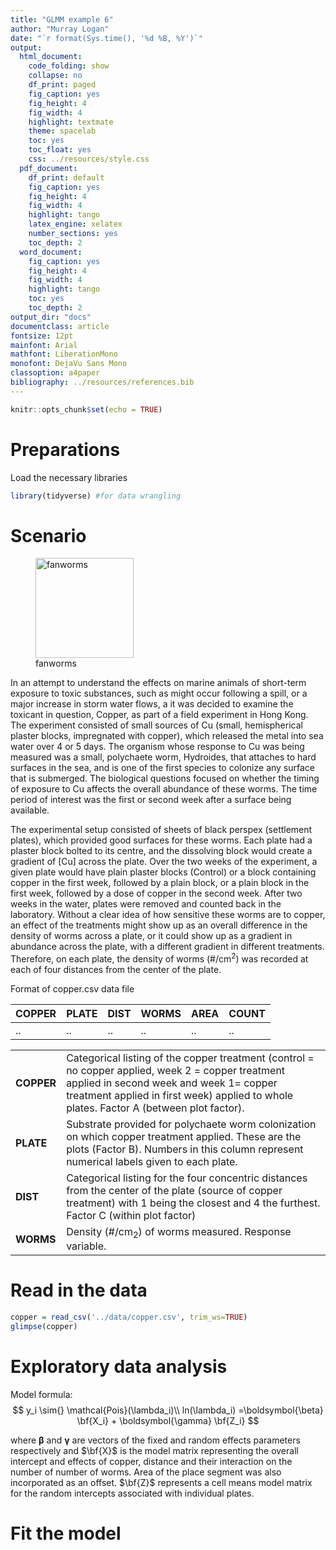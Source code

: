 ```yaml
---
title: "GLMM example 6"
author: "Murray Logan"
date: "`r format(Sys.time(), '%d %B, %Y')`"
output:
  html_document:
    code_folding: show
    collapse: no
    df_print: paged
    fig_caption: yes
    fig_height: 4
    fig_width: 4
    highlight: textmate
    theme: spacelab
    toc: yes
    toc_float: yes
    css: ../resources/style.css
  pdf_document:
    df_print: default
    fig_caption: yes
    fig_height: 4
    fig_width: 4
    highlight: tango
    latex_engine: xelatex
    number_sections: yes
    toc_depth: 2
  word_document:
    fig_caption: yes
    fig_height: 4
    fig_width: 4
    highlight: tango
    toc: yes
    toc_depth: 2
output_dir: "docs"
documentclass: article
fontsize: 12pt
mainfont: Arial
mathfont: LiberationMono
monofont: DejaVu Sans Mono
classoption: a4paper
bibliography: ../resources/references.bib
---
```


```r
knitr::opts_chunk$set(echo = TRUE)
```

# Preparations

Load the necessary libraries

```r
library(tidyverse) #for data wrangling
```

# Scenario

![fanworms](../resources/fanworms.jpg){width="157" height="160"}

In an attempt to understand the effects on marine animals of short-term
exposure to toxic substances, such as might occur following a spill, or
a major increase in storm water flows, a it was decided to examine the
toxicant in question, Copper, as part of a field experiment in Hong
Kong. The experiment consisted of small sources of Cu (small,
hemispherical plaster blocks, impregnated with copper), which released
the metal into sea water over 4 or 5 days. The organism whose response
to Cu was being measured was a small, polychaete worm, Hydroides, that
attaches to hard surfaces in the sea, and is one of the first species to
colonize any surface that is submerged. The biological questions focused
on whether the timing of exposure to Cu affects the overall abundance of
these worms. The time period of interest was the first or second week
after a surface being available.

The experimental setup consisted of sheets of black perspex (settlement
plates), which provided good surfaces for these worms. Each plate had a
plaster block bolted to its centre, and the dissolving block would
create a gradient of [Cu] across the plate. Over the two weeks of the
experiment, a given plate would have plain plaster blocks (Control) or a
block containing copper in the first week, followed by a plain block, or
a plain block in the first week, followed by a dose of copper in the
second week. After two weeks in the water, plates were removed and
counted back in the laboratory. Without a clear idea of how sensitive
these worms are to copper, an effect of the treatments might show up as
an overall difference in the density of worms across a plate, or it
could show up as a gradient in abundance across the plate, with a
different gradient in different treatments. Therefore, on each plate,
the density of worms (\#/cm^2^) was recorded at each of four distances
from the center of the plate.

Format of copper.csv data file

COPPER   PLATE   DIST   WORMS   AREA   COUNT
-------- ------- ------ ------- ------ -------
..       ..      ..     ..      ..     ..

------------ -----------------------------------------------------------------------------------------------------------------------------------------------------------------------------------------------------------------------------------------
**COPPER**   Categorical listing of the copper treatment (control = no copper applied, week 2 = copper treatment applied in second week and week 1= copper treatment applied in first week) applied to whole plates. Factor A (between plot factor).
**PLATE**    Substrate provided for polychaete worm colonization on which copper treatment applied. These are the plots (Factor B). Numbers in this column represent numerical labels given to each plate.
**DIST**     Categorical listing for the four concentric distances from the center of the plate (source of copper treatment) with 1 being the closest and 4 the furthest. Factor C (within plot factor)
**WORMS**    Density (\#/cm~2~) of worms measured. Response variable.
------------ -----------------------------------------------------------------------------------------------------------------------------------------------------------------------------------------------------------------------------------------

# Read in the data

```r
copper = read_csv('../data/copper.csv', trim_ws=TRUE)
glimpse(copper)
```


# Exploratory data analysis

Model formula:
$$
y_i \sim{} \mathcal{Pois}(\lambda_i)\\
ln(\lambda_i) =\boldsymbol{\beta} \bf{X_i} + \boldsymbol{\gamma} \bf{Z_i}
$$

where $\boldsymbol{\beta}$ and $\boldsymbol{\gamma}$ are vectors of the fixed and random effects parameters respectively 
and $\bf{X}$ is the model matrix representing the overall intercept and effects of copper, distance and their interaction on the number of number of worms.
Area of the place segment was also incorporated as an offset.
$\bf{Z}$ represents a cell means model matrix for the random intercepts associated with individual plates.

# Fit the model

